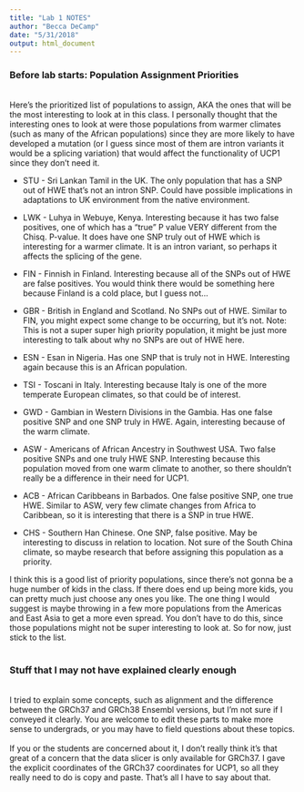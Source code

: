 ```yaml
---
title: "Lab 1 NOTES"
author: "Becca DeCamp"
date: "5/31/2018"
output: html_document
---
```


### Before lab starts: Population Assignment Priorities
<br>
Here's the prioritized list of populations to assign, AKA the ones that will be the most interesting to look at in this class. I personally thought that the interesting ones to look at were those populations from warmer climates (such as many of the African populations) since they are more likely to have developed a mutation (or I guess since most of them are intron variants it would be a splicing variation) that would affect the functionality of UCP1 since they don't need it. 
<br>

* STU - Sri Lankan Tamil in the UK. The only population that has a SNP out of HWE that's not an intron SNP. Could have possible implications in adaptations to UK environment from the native environment. 

* LWK - Luhya in Webuye, Kenya. Interesting because it has two false positives, one of which has a "true" P value VERY different from the Chisq. P-value. It does have one SNP truly out of HWE which is interesting for a warmer climate. It is an intron variant, so perhaps it affects the splicing of the gene. 

* FIN - Finnish in Finland. Interesting because all of the SNPs out of HWE are false positives. You would think there would be something here because Finland is a cold place, but I guess not...

* GBR - British in England and Scotland. No SNPs out of HWE. Similar to FIN, you might expect some change to be occurring, but it's not. Note: This is not a super super high priority population, it might be just more interesting to talk about why no SNPs are out of HWE here. 

* ESN - Esan in Nigeria. Has one SNP that is truly not in HWE. Interesting again because this is an African population. 

* TSI - Toscani in Italy. Interesting because Italy is one of the more temperate European climates, so that could be of interest. 

* GWD - Gambian in Western Divisions in the Gambia. Has one false positive SNP and one SNP truly in HWE. Again, interesting because of the warm climate. 

* ASW - Americans of African Ancestry in Southwest USA. Two false positive SNPs and one truly HWE SNP. Interesting because this population moved from one warm climate to another, so there shouldn't really be a difference in their need for UCP1. 

* ACB - African Caribbeans in Barbados. One false positive SNP, one true HWE. Similar to ASW, very few climate changes from Africa to Caribbean, so it is interesting that there is a SNP in true HWE. 

* CHS - Southern Han Chinese. One SNP, false positive. May be interesting to discuss in relation to location. Not sure of the South China climate, so maybe research that before assigning this population as a priority. 
<br>

I think this is a good list of priority populations, since there's not gonna be a huge number of kids in the class. If there does end up being more kids, you can pretty much just choose any ones you like. The one thing I would suggest is maybe throwing in a few more populations from the Americas and East Asia to get a more even spread. You don't have to do this, since those populations might not be super interesting to look at. So for now, just stick to the list. 
<br>
<br>

### Stuff that I may not have explained clearly enough
<br>
I tried to explain some concepts, such as alignment and the difference between the GRCh37 and GRCh38 Ensembl versions, but I'm not sure if I conveyed it clearly. You are welcome to edit these parts to make more sense to undergrads, or you may have to field questions about these topics.
<br>
<br>
If you or the students are concerned about it, I don't really think it's that great of a concern that the data slicer is only available for GRCh37. I gave the explicit coordinates of the GRCh37 coordinates for UCP1, so all they really need to do is copy and paste. That's all I have to say about that. 




